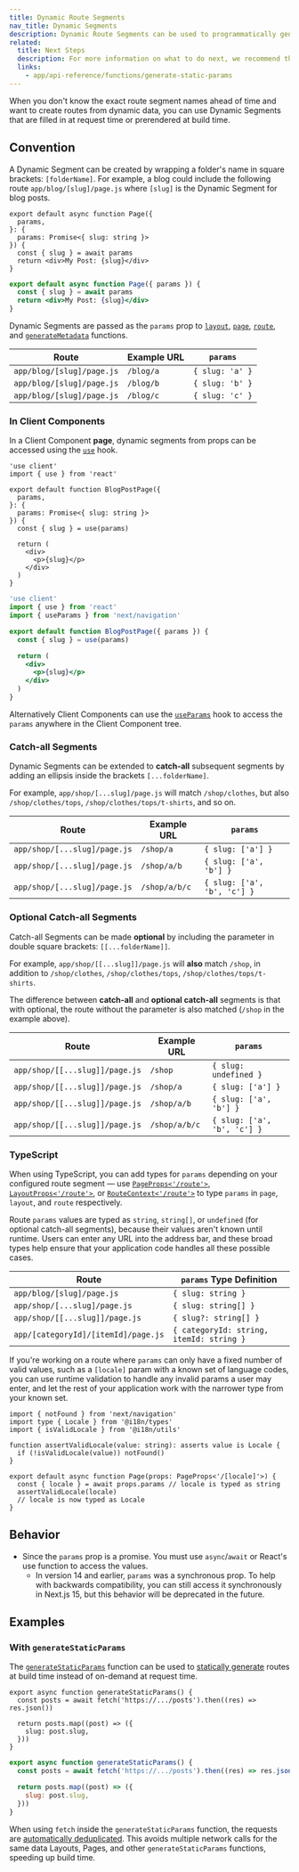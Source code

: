 ```yaml
---
title: Dynamic Route Segments
nav_title: Dynamic Segments
description: Dynamic Route Segments can be used to programmatically generate route segments from dynamic data.
related:
  title: Next Steps
  description: For more information on what to do next, we recommend the following sections
  links:
    - app/api-reference/functions/generate-static-params
---
```


When you don't know the exact route segment names ahead of time and want to create routes from dynamic data, you can use Dynamic Segments that are filled in at request time or prerendered at build time.

## Convention

A Dynamic Segment can be created by wrapping a folder's name in square brackets: `[folderName]`. For example, a blog could include the following route `app/blog/[slug]/page.js` where `[slug]` is the Dynamic Segment for blog posts.

```tsx filename="app/blog/[slug]/page.tsx" switcher
export default async function Page({
  params,
}: {
  params: Promise<{ slug: string }>
}) {
  const { slug } = await params
  return <div>My Post: {slug}</div>
}
```

```jsx filename="app/blog/[slug]/page.js" switcher
export default async function Page({ params }) {
  const { slug } = await params
  return <div>My Post: {slug}</div>
}
```

Dynamic Segments are passed as the `params` prop to [`layout`](/docs/app/api-reference/file-conventions/layout), [`page`](/docs/app/api-reference/file-conventions/page), [`route`](/docs/app/api-reference/file-conventions/route), and [`generateMetadata`](/docs/app/api-reference/functions/generate-metadata#generatemetadata-function) functions.

| Route                     | Example URL | `params`        |
| ------------------------- | ----------- | --------------- |
| `app/blog/[slug]/page.js` | `/blog/a`   | `{ slug: 'a' }` |
| `app/blog/[slug]/page.js` | `/blog/b`   | `{ slug: 'b' }` |
| `app/blog/[slug]/page.js` | `/blog/c`   | `{ slug: 'c' }` |

### In Client Components

In a Client Component **page**, dynamic segments from props can be accessed using the [`use`](https://react.dev/reference/react/use) hook.

```tsx filename="app/blog/[slug]/page.tsx" switcher
'use client'
import { use } from 'react'

export default function BlogPostPage({
  params,
}: {
  params: Promise<{ slug: string }>
}) {
  const { slug } = use(params)

  return (
    <div>
      <p>{slug}</p>
    </div>
  )
}
```

```jsx filename="app/blog/[slug]/page.js" switcher
'use client'
import { use } from 'react'
import { useParams } from 'next/navigation'

export default function BlogPostPage({ params }) {
  const { slug } = use(params)

  return (
    <div>
      <p>{slug}</p>
    </div>
  )
}
```

Alternatively Client Components can use the [`useParams`](/docs/app/api-reference/functions/use-params) hook to access the `params` anywhere in the Client Component tree.

### Catch-all Segments

Dynamic Segments can be extended to **catch-all** subsequent segments by adding an ellipsis inside the brackets `[...folderName]`.

For example, `app/shop/[...slug]/page.js` will match `/shop/clothes`, but also `/shop/clothes/tops`, `/shop/clothes/tops/t-shirts`, and so on.

| Route                        | Example URL   | `params`                    |
| ---------------------------- | ------------- | --------------------------- |
| `app/shop/[...slug]/page.js` | `/shop/a`     | `{ slug: ['a'] }`           |
| `app/shop/[...slug]/page.js` | `/shop/a/b`   | `{ slug: ['a', 'b'] }`      |
| `app/shop/[...slug]/page.js` | `/shop/a/b/c` | `{ slug: ['a', 'b', 'c'] }` |

### Optional Catch-all Segments

Catch-all Segments can be made **optional** by including the parameter in double square brackets: `[[...folderName]]`.

For example, `app/shop/[[...slug]]/page.js` will **also** match `/shop`, in addition to `/shop/clothes`, `/shop/clothes/tops`, `/shop/clothes/tops/t-shirts`.

The difference between **catch-all** and **optional catch-all** segments is that with optional, the route without the parameter is also matched (`/shop` in the example above).

| Route                          | Example URL   | `params`                    |
| ------------------------------ | ------------- | --------------------------- |
| `app/shop/[[...slug]]/page.js` | `/shop`       | `{ slug: undefined }`       |
| `app/shop/[[...slug]]/page.js` | `/shop/a`     | `{ slug: ['a'] }`           |
| `app/shop/[[...slug]]/page.js` | `/shop/a/b`   | `{ slug: ['a', 'b'] }`      |
| `app/shop/[[...slug]]/page.js` | `/shop/a/b/c` | `{ slug: ['a', 'b', 'c'] }` |

### TypeScript

When using TypeScript, you can add types for `params` depending on your configured route segment — use [`PageProps<'/route'>`](/docs/app/api-reference/file-conventions/page#page-props-helper), [`LayoutProps<'/route'>`](/docs/app/api-reference/file-conventions/layout#layout-props-helper), or [`RouteContext<'/route'>`](/docs/app/api-reference/file-conventions/route#route-context-helper) to type `params` in `page`, `layout`, and `route` respectively.

Route `params` values are typed as `string`, `string[]`, or `undefined` (for optional catch-all segments), because their values aren't known until runtime. Users can enter any URL into the address bar, and these broad types help ensure that your application code handles all these possible cases.

| Route                               | `params` Type Definition                 |
| ----------------------------------- | ---------------------------------------- |
| `app/blog/[slug]/page.js`           | `{ slug: string }`                       |
| `app/shop/[...slug]/page.js`        | `{ slug: string[] }`                     |
| `app/shop/[[...slug]]/page.js`      | `{ slug?: string[] }`                    |
| `app/[categoryId]/[itemId]/page.js` | `{ categoryId: string, itemId: string }` |

If you're working on a route where `params` can only have a fixed number of valid values, such as a `[locale]` param with a known set of language codes, you can use runtime validation to handle any invalid params a user may enter, and let the rest of your application work with the narrower type from your known set.

```tsx filename="/app/[locale]/page.tsx"
import { notFound } from 'next/navigation'
import type { Locale } from '@i18n/types'
import { isValidLocale } from '@i18n/utils'

function assertValidLocale(value: string): asserts value is Locale {
  if (!isValidLocale(value)) notFound()
}

export default async function Page(props: PageProps<'/[locale]'>) {
  const { locale } = await props.params // locale is typed as string
  assertValidLocale(locale)
  // locale is now typed as Locale
}
```

## Behavior

- Since the `params` prop is a promise. You must use `async`/`await` or React's use function to access the values.
  - In version 14 and earlier, `params` was a synchronous prop. To help with backwards compatibility, you can still access it synchronously in Next.js 15, but this behavior will be deprecated in the future.

## Examples

### With `generateStaticParams`

The [`generateStaticParams`](/docs/app/api-reference/functions/generate-static-params) function can be used to [statically generate](/docs/app/guides/caching#static-rendering) routes at build time instead of on-demand at request time.

```tsx filename="app/blog/[slug]/page.tsx" switcher
export async function generateStaticParams() {
  const posts = await fetch('https://.../posts').then((res) => res.json())

  return posts.map((post) => ({
    slug: post.slug,
  }))
}
```

```jsx filename="app/blog/[slug]/page.js" switcher
export async function generateStaticParams() {
  const posts = await fetch('https://.../posts').then((res) => res.json())

  return posts.map((post) => ({
    slug: post.slug,
  }))
}
```

When using `fetch` inside the `generateStaticParams` function, the requests are [automatically deduplicated](/docs/app/guides/caching#request-memoization). This avoids multiple network calls for the same data Layouts, Pages, and other `generateStaticParams` functions, speeding up build time.
